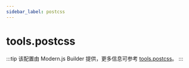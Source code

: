```yaml
---
sidebar_label: postcss
---
```


# tools.postcss

:::tip
该配置由 Modern.js Builder 提供，更多信息可参考 [tools.postcss](https://modernjs.dev/builder/api/config-tools.html#toolspostcss)。
:::


<Main />
